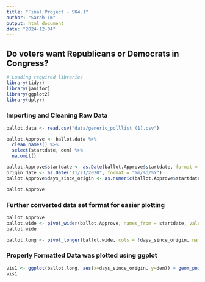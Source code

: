```yaml
---
title: "Final Project - SK4.1"
author: "Sarah Im" 
output: html_document
date: "2024-12-04"
---
```


## Do voters want Republicans or Democrats in Congress? 

```r
# Loading required libraries
library(tidyr)
library(janitor)
library(ggplot2)
library(dplyr)
```
### Importing and Cleaning Raw Data
```r
ballot.data <- read.csv("data/generic_polllist (1).csv")

ballot.Approve <- ballot.data %>%
  clean_names() %>%
  select(startdate, dem) %>%
  na.omit()

ballot.Approve$startdate <- as.Date(ballot.Approve$startdate, format = "%m/%d/%Y")
origin_date <- as.Date("11/21/2020", format = "%m/%d/%Y")
ballot.Approve$days_since_origin <- as.numeric(ballot.Approve$startdate - origin_date)

ballot.Approve
```
### Further converted data set format for easier plotting 

```r
ballot.Approve
ballot.wide <- pivot_wider(ballot.Approve, names_from = startdate, values_from = dem, values_fn=mean) 
ballot.wide

ballot.long <- pivot_longer(ballot.wide, cols = !days_since_origin, names_to = "startdate", values_to = "dem")
```


### Properly Formatted Data was plotted using ggplot 

```r
vis1 <- ggplot(ballot.long, aes(x=days_since_origin, y=dem)) + geom_point(color = "blue", pch=19, alpha=0.5) + labs(x = "Days Since Origin of Polls (11/21/20)", y = "Approval Rating from Polls (%)", title = "Approval of Democratic Party in Congress Over Time") + theme_minimal() + theme(plot.title = element_text(hjust = 0.5)) + ylim(35,50)
vis1
```